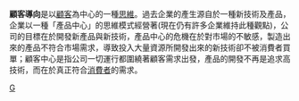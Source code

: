 {{original research|time=2012-09-30T12:47:59+00:00}}
'''顧客導向'''是以[[顧客|顧客]]為中心的一種[[思維|思維]]。過去企業的產生源自於一種新技術及產品，企業以一種「產品中心」的思維模式經營著(現在仍有許多企業維持此種觀點)，公司的目標在於開發新產品與新技術，產品中心的危機在於對市場的不敏感，製造出來的產品不符合市場需求，導致投入大量資源所開發出來的新技術卻不被消費者買單；顧客中心是指公司一切運行都圍繞著顧客需求出發，產品的開發不再是追求高技術，而在於真正符合[[消費者|消費者]]的需求。

[[Category:企業管理|G]]